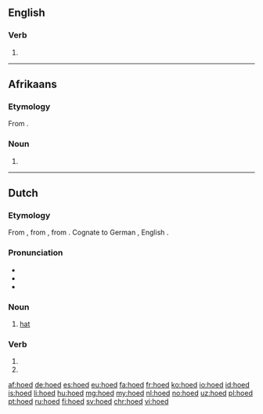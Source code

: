 ==English==

===Verb===
{{head|en}}

# {{en-past of|hoe}}

----
==Afrikaans==

===Etymology===
From {{etyl|nl|af}} {{term|hoed|lang=nl}}.

===Noun===
{{af-noun|hoede|pl2=hoedens}}

# {{l/en|hat}}

----

==Dutch==

===Etymology===
From {{etyl|dum|nl}} {{term|hoet|lang=dum}}, from {{etyl|odt|nl}} {{term/t|odt|*huot}}, from {{etyl|gem-pro|nl}} {{term/t|gem-pro|*hōdaz}}. Cognate to German {{term|Hut|lang=de}}, English {{term|hood|lang=en}}.

===Pronunciation===
* {{rhymes|ut|lang=nl}}
* {{IPA|/ɦuːt/|/huːt/|lang=nl}}
* {{audio|Nl-hoed.ogg|Audio}}

===Noun===
{{nl-noun|m|en|hoedje}}

# [[hat]]

===Verb===
{{nl-verb-form}}

# {{nl-verb form of|p=1|n=sg|t=pres|m=ind|hoeden}}
# {{nl-verb form of|m=imp|hoeden}}

[[af:hoed]]
[[de:hoed]]
[[es:hoed]]
[[eu:hoed]]
[[fa:hoed]]
[[fr:hoed]]
[[ko:hoed]]
[[io:hoed]]
[[id:hoed]]
[[is:hoed]]
[[li:hoed]]
[[hu:hoed]]
[[mg:hoed]]
[[my:hoed]]
[[nl:hoed]]
[[no:hoed]]
[[uz:hoed]]
[[pl:hoed]]
[[pt:hoed]]
[[ru:hoed]]
[[fi:hoed]]
[[sv:hoed]]
[[chr:hoed]]
[[vi:hoed]]